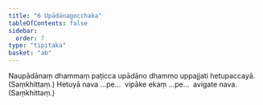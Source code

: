 ```yaml
---
title: "6 Upādānagocchaka"
tableOfContents: false
sidebar:
  order: 7
type: "tipitaka"
basket: "ab"
---
```



<DynamicBreadcrumb />

<Division number="36">

<Paragraph number="99">
Naupādānaṃ dhammaṃ paṭicca upādāno dhammo uppajjati hetupaccayā. (Saṃkhittaṃ.)
</Paragraph>

<Paragraph number="100">
Hetuyā nava …pe…  vipāke ekaṃ …pe…  avigate nava. (Saṃkhittaṃ.)
</Paragraph>
</Division>